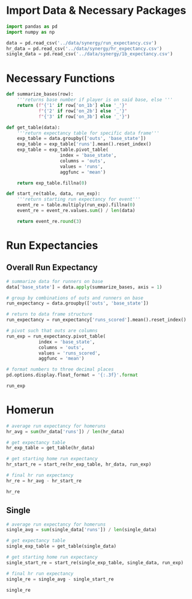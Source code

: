 # Import Data & Necessary Packages

```python
import pandas as pd 
import numpy as np
```

```python
data = pd.read_csv('../data/synergy/run_expectancy.csv')
hr_data = pd.read_csv('../data/synergy/hr_expectancy.csv')
single_data = pd.read_csv('../data/synergy/1b_expectancy.csv')
```

# Necessary Functions

```python
def summarize_bases(row):
    '''returns base number if player is on said base, else '''
    return (f"{'1' if row['on_1b'] else '_'}"
            f"{'2' if row['on_2b'] else '_'}"
            f"{'3' if row['on_3b'] else '_'}")

def get_table(data):
    '''return expectancy table for specific data frame'''
    exp_table = data.groupby(['outs', 'base_state'])
    exp_table = exp_table['runs'].mean().reset_index()
    exp_table = exp_table.pivot_table(
                    index = 'base_state', 
                    columns = 'outs', 
                    values = 'runs', 
                    aggfunc = 'mean')

    return exp_table.fillna(0)

def start_re(table, data, run_exp):
    '''return starting run expectancy for event'''
    event_re = table.multiply(run_exp).fillna(0)
    event_re = event_re.values.sum() / len(data)

    return event_re.round(3)
```

# Run Expectancies

## Overall Run Expectancy

```python
# summarize data for runners on base 
data['base_state'] = data.apply(summarize_bases, axis = 1)

# group by combinations of outs and runners on base
run_expectancy = data.groupby(['outs', 'base_state'])

# return to data frame structure
run_expectancy = run_expectancy['runs_scored'].mean().reset_index()

# pivot such that outs are columns
run_exp = run_expectancy.pivot_table(
            index = 'base_state', 
            columns = 'outs', 
            values = 'runs_scored', 
            aggfunc = 'mean')

# format numbers to three decimal places
pd.options.display.float_format = '{:.3f}'.format

run_exp
```

# Homerun

```python
# average run expectancy for homeruns
hr_avg = sum(hr_data['runs']) / len(hr_data)

# get expectancy table
hr_exp_table = get_table(hr_data)

# get starting home run expectancy
hr_start_re = start_re(hr_exp_table, hr_data, run_exp)

# final hr run expectancy
hr_re = hr_avg - hr_start_re

hr_re
```

## Single

```python
# average run expectancy for homeruns
single_avg = sum(single_data['runs']) / len(single_data)

# get expectancy table
single_exp_table = get_table(single_data)

# get starting home run expectancy
single_start_re = start_re(single_exp_table, single_data, run_exp)

# final hr run expectancy
single_re = single_avg - single_start_re

single_re
```